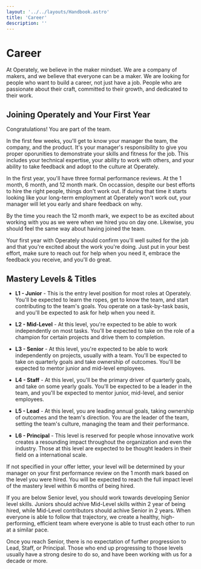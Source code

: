 ```yaml
---
layout: '../../layouts/Handbook.astro'
title: 'Career'
description: ''
---
```


# Career

At Operately, we believe in the maker mindset. We are a company of makers, and we
believe that everyone can be a maker. We are looking for people who want to build
a career, not just have a job. People who are passionate about their craft, 
committed to their growth, and dedicated to their work.

## Joining Operately and Your First Year

Congratulations! You are part of the team.

In the first few weeks, you'll get to know your manager the team, the company, 
and the product. It's your manager's responsibility to give you proper oporunities
to demonstrate your skills and fitness for the job. This includes your technical
expertise, your ability to work with others, and your ability to take feedback
and adopt to the culture at Operately.

In the first year, you'll have three formal performance reviews. At the 1 month, 
6 month, and 12 month mark. On occassion, despite our best efforts to hire the
right people, things don't work out. If during that time it starts looking like
your long-term employment at Operately won't work out, your manager will let you
early and share feedback on why.

By the time you reach the 12 month mark, we expect to be as excited about working
with you as we were when we hired you on day one. Likewise, you should feel the
same way about having joined the team. 

Your first year with Operately should confirm you'll well suited for the job and
that you're excited about the work you're doing. Just put in your best effort,
make sure to reach out for help when you need it, embrace the feedback you
receive, and you'll do great.

## Mastery Levels & Titles

- **L1 - Junior** - This is the entry level position for most roles at Operately.
  You'll be expected to learn the ropes, get to know the team, and start
  contributing to the team's goals. You operate on a task-by-task basis, and
  you'll be expected to ask for help when you need it.

- **L2 - Mid-Level** - At this level, you're expected to be able to work
  independently on most tasks. You'll be expected to take on the role of 
  a champion for certain projects and drive them to completion.

- **L3 - Senior** - At this level, you're expected to be able to work 
  independently on projects, usually with a team. You'll be expected to take on
  quarterly goals and take ownership of outcomes. You'll be expected to
  mentor junior and mid-level employees.

- **L4 - Staff** - At this level, you'll be the primary driver of quarterly
  goals, and take on some yearly goals. You'll be expected to be a leader in
  the team, and you'll be expected to mentor junior, mid-level, and senior
  employees.

- **L5 - Lead** - At this level, you are leading annual goals, taking ownership
  of outcomes and the team's direction. You are the leader of the team, setting
  the team's culture, managing the team and their performance.

- **L6 - Principal** - This level is reserved for people whose innovative work
  creates a resounding impact throughout the organization and even the industry.
  Those at this level are expected to be thought leaders in their field on a
  international scale.

If not specified in your offer letter, your level will be determined by your
manager on your first performance review on the 1 month mark based on the level
you were hired. You will be expected to reach the full impact level of the
mastery level within 6 months of being hired.

If you are below Senior level, you should work towards developing Senior level
skills. Juniors should achive Mid-Level skills within 2 year of being hired,
while Mid-Level contributors should achive Senior in 2 years. When everyone is
able to follow that trajectory, we create a healthy, high-performing, efficient
team where everyone is able to trust each other to run at a similar pace.

Once you reach Senior, there is no expectation of further progression to Lead,
Staff, or Principal. Those who end up progressing to those levels usually have
a strong desire to do so, and have been working with us for a decade or more.
